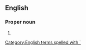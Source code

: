 {{also|Hawaii|Hawaií|Hawaiʻi|Hawai'i}}

==English==

===Proper noun===
{{en-proper noun}}

# {{alternative spelling of|Hawaii|lang=en}}

[[Category:English terms spelled with `]]